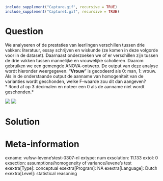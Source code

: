 ```r
include_supplement("Capture.gif", recursive = TRUE)
include_supplement("Capture1.gif", recursive = TRUE)
```

Question
========
We analyseren of de prestaties van leerlingen verschillen tussen drie vakken: literatuur, essay schrijven en wiskunde (ze komen in deze volgorde voor in de dataset). Daarnaast onderzoeken we of er verschillen zijn tussen de drie vakken tussen mannelijke en vrouwelijke scholieren. Daarom gebruiken we een gemengde ANOVA-ontwerp. 
De output van deze analyse wordt hieronder weergegeven. “**Vrouw**” is gecodeerd als 0: man, 1: vrouw.  
Als in de onderstaande output de aanname van homogeniteit van de varianties wordt geschonden, welke F-waarde zou dit dan aangeven?  
* Rond af op 3 decimalen en noteer een 0 als de aanname niet wordt geschonden.* 
  
![](Capture.gif)
![](Capture1.gif)


Solution
========

Meta-information
================
exname: vufsw-levene'stest-0307-nl
extype: num
exsolution: 11.133
extol: 0
exsection: assumptions/homogeneity of variance/levene's test
exextra[Type]: conceptual
exextra[Program]: NA
exextra[Language]: Dutch
exextra[Level]: statistical reasoning

